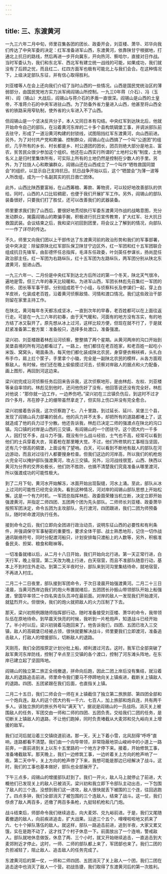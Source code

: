 ```yaml
---
---
---
```

title: 三、东渡黄河
---



一九三六年二月中旬，师里召集各团的团长、政委开会，刘亚楼、萧华、邓华向我们传达了中央军委的决定：红军准备进军山西，东渡黄河，依靠陕甘宁根据地，打通北上抗日的路线，然后再进一步开向冀东，开向热河、察哈尔，直接对日作战。当时军委认为，我们和东北军、西北军有建立统一战线的可能，如果成功，我们就没有了后顾之忧，而且红二、红四方面军也极有可能北上与我们会合。在这种情况下，上级决定部队东征，并有信心取得胜利。

刘亚楼等人在会上还向我们介绍了当时山西的一些情况。山西是国民党统治区的薄弱部分，由国民党地方实力派军阀阎锡山所控制。一九三0年蒋（介石）、冯（玉祥）、阎（锡山）大战后，阎锡山与蒋介石的矛盾一直很深。阎锡山是山西的土皇帝，不准蒋介石的中央军进驻山西。为了防备外省力量进入山西，他甚至将山西全省的铁路采用窄轨制，使外省的火车进入不了山西。

但阎锡山是一个坚决反共分子，本人又同日本有勾结。中央红军到达陕北后，他就开始命令自己的部队，在沿着黄河东岸的二十多个县构筑碉堡工事，并调派部队前去驻守，形成了一道沿黄河构建的封锁线，试图阻挡红军东渡黄河，向山西前进。另外，为了对付共产党和欺骗、控制群众，阎锡山在山西搞了一个叫“公道团”的组织，几乎所有的乡长、村长都是乡、村公道团的团长，团员则绝大部分是地主、富农，贫苦民众很少参加这个组织。他还在山西实行所谓的“土地村公有”制度，土地名义上是归村里集体所有，可实际上所有的土地仍然是控制在少数人的手里。另外，为了拉拢人心和欺骗群众，阎锡山还在山西成立了一个叫作“牺牲救国同盟会”的组织，以显示自己支持抗日。抗日战争开始以后，这个“牺盟会”为薄一波等人所改组，成为一个名副其实的抗日救亡团体。

此外，山西比陕西要富裕，在山西筹粮、筹款、筹物资，可以较好地改善部队的供给。同时，山西的人口比较稠密，也便于我们开展扩军工作。另外，阎锡山的部队装备很好，只要我们打了胜仗，还可以改善我们的武器装备。

师里要求我们到了山西后，要很好地贯彻执行军委东渡黄河作战的战略意图，充分发动群众，揭露阎锡山的欺骗手腕，积极进行抗日宣传教育，扩大红军、壮大抗日救国武装。会议结束之后，我和梁兴初回到团里，将会议上了解到的情况，向部队一一作了详尽的传达。

不久，师里又向我们团以上干部传达了东渡黄河前的政治形势和我们的军事部署，说中央决定：除留原陕北红军部队保卫陕甘宁边区外，红一军团和红十五军团联合组成抗日先锋军，由彭德怀任总指挥，毛泽东任政委，叶剑英任参谋长，扬尚昆任政治部主任。红一军团为右路纵队，红十五军团为左路纵队，两军团分别从陕北东渡黄河，挺进山西。

一九三六年一、二月份是中央红军到达北方后所过的第一个冬天，陕北天气很冷，遍地是雪。但三六年的春天比较暖和。为进军山西，军团长林彪先召集红一军团的师长、团长等军事干部，分别组成若干个小组，与侦察科长及参谋们一起，穿上白羊皮袄，化装成老百姓，沿着黄河侦察敌情、河情和渡口情况。我们这些政治干部则留在家里主持工作。

在陕北，黄河每年冬天都冻成坚冰，一直到次年的早春，老百姓都可以在上面往返行走。可是在一九三六年的初春，由于天气暖和，河面有的地方没有冻实，有的地方结了冰又裂开了。原先想从冰上过河，这样比较方便，但现在就不行了，于是就赶紧准备第二套方案：准备般只，选择多处渡口，准备强渡。

梁兴初、刘亚楼跟着林彪沿河侦察，整整搞了两个星期。从黄河两岸的沟口开始到吴堡县境的所有河边都看过了。一路上，他们都住在老百姓家，和老百姓一起吃小米饭、窝窝头，喝面条汤，每天他们都化装成陕北农民，身穿便衣棉袄裤，头扎白布手巾，肩上扛个筐子，手里拿个小锄，完全是一副陕北农民的模样，从各方面观察敌人。有时候，他们还在晚上偷偷摸过河去，侦察对岸敌人的据点和火力配备，画上图形，再回到河这边来。

梁兴初完成沿河侦察任务后回来告诉我，这次侦察地形，是由林彪、左权、刘亚楼等亲自率领的。林彪见到他时，还问他伤好了没有，他回答说还没有完全好。林彪对他说：“那你就一边工作，一边养伤吧。”梁兴初在三岔镇负伤后，到这时不过才四个多月，吊在脖子上的绷带虽然拿走了，但实际上伤口并没有完全愈合。

梁兴初接着告诉我，这次侦察跑了七、八十里路，到过延长、延川、吴堡三个县，发现了阎锡山兵力部署的弱点。他的兵力并不太多，却把所有的道路都堵上了，这就造成了他的兵力过于分散。他还告诉我，林彪已决定二师的强渡点在陕北的沟口镇。沟口镇的对岸是山西的三交镇，有阎锡山的一个团驻守。这个团大约一千多人，因打仗不多，战斗力不强，既没有什么战斗经验，士气也不高，经常可以看到他们的士兵穿着大衣，背着枪在那里睡大觉。不过，他们所修筑的工事相当坚固，还有几个很高的碉堡，上面设有了望哨。白天，可以看到不断地有敌人的部队在河边游动，而且对过往行人都要搜身检查。但我们这边的河岸高，所以我们的机枪炮火完全可以掩护部队强渡黄河，攻占三交镇。另外，沿河战线很宽，山西、陕西以黄河为分界的交界处极长，他们防不胜防，也搞不清楚我们究竟准备从哪里渡河，所以强渡成功的可能性极大。

到了二月下旬，黄河水开始解冻，冰面开始出现裂缝，河水上涌。至此，部队从冰上过河的可能性已经完全消失。看到这种情况，河对岸的阎锡山部队思想上开始松懈。这是一个有力时机，一军团总指挥林彪、政委聂荣臻当机立断，决定立即开始强渡黄河，并指定二师四团、五团两个团为先头部队。二师师长刘亚楼、政委萧华按照军团决定，命令五团为主攻部队，先行渡河，四团跟进，我们二团为师预备队，随时听命渡河执行任务。

接到命令之后，我们立即向全团进行政治动员，说明东征山西的必要性和有利条件，并强调保守军事秘密的重要性，要求全体干部、战士熟悉地形，记住一切作战通讯联络符号，同时分配渡河船只，计划安排每只渡船上的人数等，另外，积极准备民夫、担架、粮食和鞋袜等。

一切准备就绪以后，从二月十八日开始，我们开始向北行进。第一天正常行进，白天行军，晚上宿营。第二天改为晚上行进，白天宿营，而且不准部队随意行动，基本上不到村庄外走动。到第二天半夜时分，部队来到河沟里集结待命，就地宿营，不再进入村庄。

二月二十二日夜里，部队接到军团命令，于次日凌晨开始强渡黄河。二月二十三日凌晨，当黄河西岸边我们的炮火布置就绪后，五团团长孙振山带领部队开始上船强渡，曾国华率领二十四名突击队员冲在最前面。对岸的敌人一发现我们开始渡河，就猛烈开火。但很快，我们的炮火就把敌人的火力压制了下去。

那天，梁兴初照例跟随师指挥部行动，随时准备接受刘亚楼、萧华的命令，我带领队伍在原地待命。到早晨天快亮的时候，我听到一片枪炮声，知道战斗已经开始了。半小时以后，梁兴初骑着马跑回来了。他告诉我们，四团、五团已攻入三交镇，敌人的高碉堡已经被占领，很快就要解决战斗，师里要我们立即渡河，准备追击敌人，打敌人的增援部队，切断敌人的退路。

天刚亮，我们全团按原定计划分批上船，顺利渡过河去。这时，我军已全部突破了敌军黄河东岸防线，控制了辛点至三交镇的各个渡口，控制了河东滩头阵地，在东岸已建立起了坚固阵地。

阎锡山的独立第二旅正全线撤退，拼命向后跑，因此二团上岸后没有集结，就沿着敌人的退路追击前进。师里命令我们要马不停蹄地向关上镇疾进，截断关上镇敌人的退路。四团、五团紧跟在我们后面，也直指关上镇。

二月二十五日，我们二师会合一师在关上镇截住了独立第二旅旅部、第四团全部和一个炮兵连。敌人的这个团大约有一千六、七百人，加上旅部和炮兵连，共有两千多人。该独立旅的的旅长外号叫“满天飞”，据说是阎锡山的一员战将。消灭关上被围敌人的任务，军团交由一师和二师的四团、五团负责。交给我们二团的任务，是切断关上镇敌人的退路，不让他们跑掉，同时负责堵截从大麦郊和兑九峪向关上增援的敌军。

我们过河后就沿着三交镇绕道前进。那一天，天上下着小雪，北风刮得“呼呼”直响，连路都看不清楚。我们由一个向导带领，非常隐蔽地崇山峻岭中的小道上一路前奔，一直前进到关上以东十五里路的一个地方才停下来。接着，开始修筑工事，准备堵截敌军。那天晚上，我们一边修筑工事，一边听着关上方向的枪声响了一夜。第二天中午，关上方向的枪声停了下来，我想可能是那边已经解决了战斗。这时，我们的工事也基本做好，部队也全部展开了。

下午三点多，阎锡山的增援部队赶到了。我们一开火，敌人马上就停止了前进，大概他们已发现关上的敌人已被消灭。梁兴初和我立即下令部队主动出击，一下包围了敌人的三个连。没想到我们这一进攻，敌人很快就丢下被围的三个连，往回逃跑了。四点多钟，我们全部消灭了被包围的三个连敌人，结束了战斗。这一仗，我们俘虏了敌人两百多，还缴了两百多条枪，九挺轻机枪和几门炮。

战斗结束后，师部命令我们继续追击，向大麦郊、兑九峪前进。于是，我们又尾随着撤退的敌人，向前疾进追击，扩大战果。沿途三个五个，哩哩啦啦地又抓来了六、七十个掉队落伍的敌人。就这样，部队一路追击前进，追到半夜，大家又累又饿，实在是跑不动了，这才找了个村子休息一下。前面放出了一个连哨，警戒敌人。部队就地休息做饭，休息了两、三个小时，就又开始继续追击，一直追击到大麦郊附近才停止。这时，一师、二师的部队都上来了，军团部也来了。我们二团的负担减轻了，阻止敌人、追击敌人的任务完成了。

东渡黄河后的第一仗，一师和二师四团、五团消灭了关上敌人一个团，我们二团在追击途中也消灭了敌人一个营。初战告捷，我们取得了东渡黄河后的第一次胜利。
